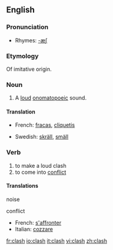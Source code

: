 {{wikipedia}}
==English==

===Pronunciation===
*Rhymes: [[Rhymes:English:-æʃ|-æʃ]]

===Etymology===
Of imitative origin.

===Noun===
{{en-noun}}
#A [[loud]] [[onomatopoeic]] sound.

====Translation====
{{top}}
*French: [[fracas]], [[cliquetis]]
{{mid}}
*Swedish: [[skräll]], [[smäll]]
{{bottom}}

===Verb===
{{en-verb}}
#to make a loud clash
#to come into [[conflict]]

====Translations====
;noise

;conflict
{{top}}
*French: [[s'affronter]]
*Italian: [[cozzare]]
{{mid}}

{{bottom}}

[[fr:clash]]
[[io:clash]]
[[it:clash]]
[[vi:clash]]
[[zh:clash]]